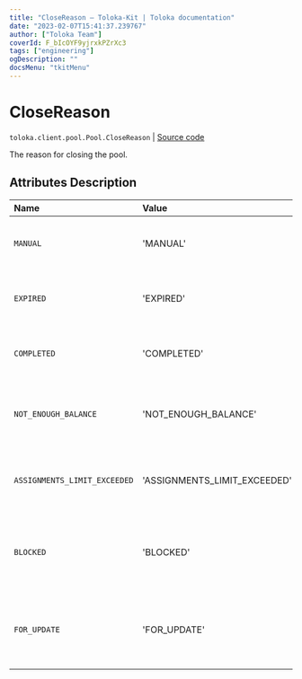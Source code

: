 ```yaml
---
title: "CloseReason — Toloka-Kit | Toloka documentation"
date: "2023-02-07T15:41:37.239767"
author: ["Toloka Team"]
coverId: F_bIcOYF9yjrxkPZrXc3
tags: ["engineering"]
ogDescription: ""
docsMenu: "tkitMenu"
---
```


# CloseReason
`toloka.client.pool.Pool.CloseReason` | [Source code](https://github.com/Toloka/toloka-kit/blob/v1.1.3/src/client/pool/__init__.py#L128)

The reason for closing the pool.

## Attributes Description

| Name | Value | Description |
| :------| :-----------| :----------|
`MANUAL`|'MANUAL'|<p>A pool was closed by a requester.</p>
`EXPIRED`|'EXPIRED'|<p>The lifetime of the pool expired.</p>
`COMPLETED`|'COMPLETED'|<p>All tasks were completed.</p>
`NOT_ENOUGH_BALANCE`|'NOT_ENOUGH_BALANCE'|<p>There is not enough money to run the pool.</p>
`ASSIGNMENTS_LIMIT_EXCEEDED`|'ASSIGNMENTS_LIMIT_EXCEEDED'|<p>A limit of 2 million assignments is reached.</p>
`BLOCKED`|'BLOCKED'|<p>The requester&#x27;s account was blocked.</p>
`FOR_UPDATE`|'FOR_UPDATE'|<p>Pool parameters are changing at the moment.</p>
